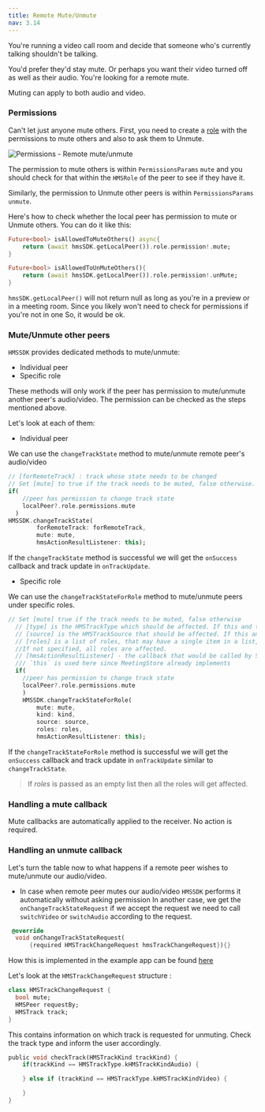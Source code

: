 ```yaml
---
title: Remote Mute/Unmute
nav: 3.14
---
```


You're running a video call room and decide that someone who's currently talking shouldn't be talking.

You'd prefer they'd stay mute. Or perhaps you want their video turned off as well as their audio. You're looking for a remote mute.

Muting can apply to both audio and video.

### Permissions

Can't let just anyone mute others. First, you need to create a [role](../foundation/templates-and-roles) with the permissions to mute others and also to ask them to Unmute.

![Permissions - Remote mute/unmute](/guides/permissions.png)

The permission to mute others is within `PermissionsParams` `mute` and you should check for that within the `HMSRole` of the peer to see if they have it.

Similarly, the permission to Unmute other peers is within `PermissionsParams` `unmute`.

Here's how to check whether the local peer has permission to mute or Unmute others. You can do it like this:

```dart
Future<bool> isAllowedToMuteOthers() async{
    return (await hmsSDK.getLocalPeer()).role.permission!.mute;
}

Future<bool> isAllowedToUnMuteOthers(){
    return (await hmsSDK.getLocalPeer()).role.permission!.unMute;
}

```

`hmsSDK.getLocalPeer()` will not return null as long as you're in a preview or in a meeting room. Since you likely won't need to check for permissions if you're not in one So, it would be ok.

### Mute/Unmute other peers

`HMSSDK` provides dedicated methods to mute/unmute:

-   Individual peer
-   Specific role

These methods will only work if the peer has permission to mute/unmute another peer's audio/video. The permission can be checked as the steps mentioned
above.

Let's look at each of them:

-   Individual peer

We can use the `changeTrackState` method to mute/unmute remote peer's audio/video

```dart
// [forRemoteTrack] : track whose state needs to be changed
// Set [mute] to true if the track needs to be muted, false otherwise.
if(
    //peer has permission to change track state
    localPeer?.role.permissions.mute
  )
HMSSDK.changeTrackState(
        forRemoteTrack: forRemoteTrack,
        mute: mute,
        hmsActionResultListener: this);
```

If the `changeTrackState` method is successful we will get the `onSuccess` callback and track update in `onTrackUpdate`.

-   Specific role

We can use the `changeTrackStateForRole` method to mute/unmute peers under specific roles.

```dart
// Set [mute] true if the track needs to be muted, false otherwise
  // [type] is the HMSTrackType which should be affected. If this and the source are specified, it is considered an AND operation. If not specified, all track sources are affected.
  // [source] is the HMSTrackSource that should be affected. If this and type are specified, it is considered an AND operation. If not specified, all track types are affected.
  // [roles] is a list of roles, that may have a single item in a list, whose tracks should be affected.
  //If not specified, all roles are affected.
  // [hmsActionResultListener] - the callback that would be called by SDK in case of success or failure.
  /// `this` is used here since MeetingStore already implements
  if(
    //peer has permission to change track state
    localPeer?.role.permissions.mute
    )
    HMSSDK.changeTrackStateForRole(
        mute: mute,
        kind: kind,
        source: source,
        roles: roles,
        hmsActionResultListener: this);
```

If the `changeTrackStateForRole` method is successful we will get the `onSuccess` callback and track update in `onTrackUpdate` similar to `changeTrackState`.

> If _roles_ is passed as an empty list then all the roles will get affected.

### Handling a mute callback

Mute callbacks are automatically applied to the receiver. No action is required.

### Handling an unmute callback

Let's turn the table now to what happens if a remote peer wishes to mute/unmute our audio/video.

-   In case when remote peer mutes our audio/video `HMSSDK` performs it automatically without asking permission In another case, we get the `onChangeTrackStateRequest` if
    we accept the request we need to call `switchVideo` or `switchAudio` according to the request.

```dart
 @override
  void onChangeTrackStateRequest(
      {required HMSTrackChangeRequest hmsTrackChangeRequest}){}
```

How this is implemented in the example app can be found [here](https://github.com/100mslive/100ms-flutter/blob/main/example/lib/data_store/meeting_store.dart)

Let's look at the `HMSTrackChangeRequest` structure :

```dart
class HMSTrackChangeRequest {
  bool mute;
  HMSPeer requestBy;
  HMSTrack track;
}
```

This contains information on which track is requested for unmuting. Check the track type and inform the user accordingly.

```dart
public void checkTrack(HMSTrackKind trackKind) {
    if(trackKind == HMSTrackType.kHMSTrackKindAudio) {

    } else if (trackKind == HMSTrackType.kHMSTrackKindVideo) {

    }
}
```
